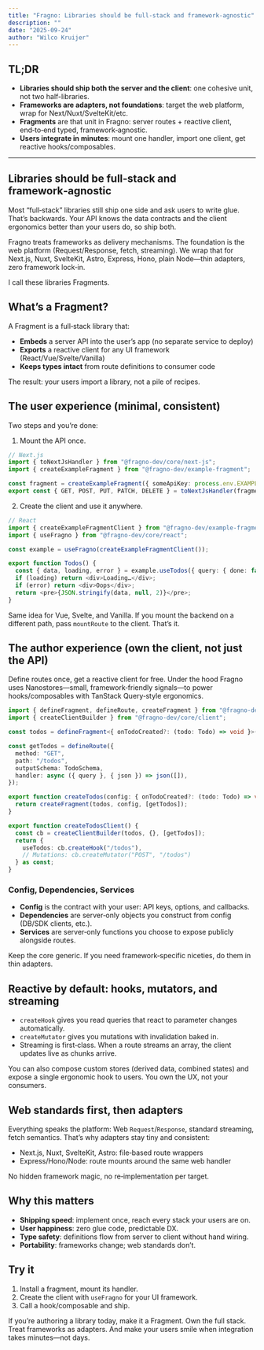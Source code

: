 ```yaml
---
title: "Fragno: Libraries should be full-stack and framework-agnostic"
description: ""
date: "2025-09-24"
author: "Wilco Kruijer"
---
```


## TL;DR

- **Libraries should ship both the server and the client**: one cohesive unit, not two
  half-libraries.
- **Frameworks are adapters, not foundations**: target the web platform, wrap for
  Next/Nuxt/SvelteKit/etc.
- **Fragments** are that unit in Fragno: server routes + reactive client, end‑to‑end typed,
  framework‑agnostic.
- **Users integrate in minutes**: mount one handler, import one client, get reactive
  hooks/composables.

---

## Libraries should be full‑stack and framework‑agnostic

Most “full‑stack” libraries still ship one side and ask users to write glue. That’s backwards. Your
API knows the data contracts and the client ergonomics better than your users do, so ship both.

Fragno treats frameworks as delivery mechanisms. The foundation is the web platform
(Request/Response, fetch, streaming). We wrap that for Next.js, Nuxt, SvelteKit, Astro, Express,
Hono, plain Node—thin adapters, zero framework lock‑in.

I call these libraries Fragments.

## What’s a Fragment?

A Fragment is a full‑stack library that:

- **Embeds** a server API into the user’s app (no separate service to deploy)
- **Exports** a reactive client for any UI framework (React/Vue/Svelte/Vanilla)
- **Keeps types intact** from route definitions to consumer code

The result: your users import a library, not a pile of recipes.

## The user experience (minimal, consistent)

Two steps and you’re done:

1. Mount the API once.

```ts
// Next.js
import { toNextJsHandler } from "@fragno-dev/core/next-js";
import { createExampleFragment } from "@fragno-dev/example-fragment";

const fragment = createExampleFragment({ someApiKey: process.env.EXAMPLE_API_KEY! });
export const { GET, POST, PUT, PATCH, DELETE } = toNextJsHandler(fragment);
```

2. Create the client and use it anywhere.

```ts
// React
import { createExampleFragmentClient } from "@fragno-dev/example-fragment";
import { useFragno } from "@fragno-dev/core/react";

const example = useFragno(createExampleFragmentClient());

export function Todos() {
  const { data, loading, error } = example.useTodos({ query: { done: false } });
  if (loading) return <div>Loading…</div>;
  if (error) return <div>Oops</div>;
  return <pre>{JSON.stringify(data, null, 2)}</pre>;
}
```

Same idea for Vue, Svelte, and Vanilla. If you mount the backend on a different path, pass
`mountRoute` to the client. That’s it.

## The author experience (own the client, not just the API)

Define routes once, get a reactive client for free. Under the hood Fragno uses Nanostores—small,
framework‑friendly signals—to power hooks/composables with TanStack Query‑style ergonomics.

```ts
import { defineFragment, defineRoute, createFragment } from "@fragno-dev/core";
import { createClientBuilder } from "@fragno-dev/core/client";

const todos = defineFragment<{ onTodoCreated?: (todo: Todo) => void }>("todos");

const getTodos = defineRoute({
  method: "GET",
  path: "/todos",
  outputSchema: TodoSchema,
  handler: async ({ query }, { json }) => json([]),
});

export function createTodos(config: { onTodoCreated?: (todo: Todo) => void }) {
  return createFragment(todos, config, [getTodos]);
}

export function createTodosClient() {
  const cb = createClientBuilder(todos, {}, [getTodos]);
  return {
    useTodos: cb.createHook("/todos"),
    // Mutations: cb.createMutator("POST", "/todos")
  } as const;
}
```

### Config, Dependencies, Services

- **Config** is the contract with your user: API keys, options, and callbacks.
- **Dependencies** are server‑only objects you construct from config (DB/SDK clients, etc.).
- **Services** are server‑only functions you choose to expose publicly alongside routes.

Keep the core generic. If you need framework‑specific niceties, do them in thin adapters.

## Reactive by default: hooks, mutators, and streaming

- `createHook` gives you read queries that react to parameter changes automatically.
- `createMutator` gives you mutations with invalidation baked in.
- Streaming is first‑class. When a route streams an array, the client updates live as chunks arrive.

You can also compose custom stores (derived data, combined states) and expose a single ergonomic
hook to users. You own the UX, not your consumers.

## Web standards first, then adapters

Everything speaks the platform: Web `Request`/`Response`, standard streaming, fetch semantics.
That’s why adapters stay tiny and consistent:

- Next.js, Nuxt, SvelteKit, Astro: file‑based route wrappers
- Express/Hono/Node: route mounts around the same web handler

No hidden framework magic, no re‑implementation per target.

## Why this matters

- **Shipping speed**: implement once, reach every stack your users are on.
- **User happiness**: zero glue code, predictable DX.
- **Type safety**: definitions flow from server to client without hand wiring.
- **Portability**: frameworks change; web standards don’t.

## Try it

1. Install a fragment, mount its handler.
2. Create the client with `useFragno` for your UI framework.
3. Call a hook/composable and ship.

If you’re authoring a library today, make it a Fragment. Own the full stack. Treat frameworks as
adapters. And make your users smile when integration takes minutes—not days.
